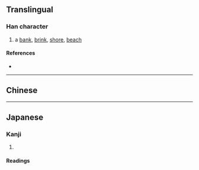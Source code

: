 {{character info}}
==Translingual==

===Han character===
{{Han char|rn=85|rad=水|as=14|sn=17|four=|canj=EJAC|ids=⿰氵賔}}

# a [[bank]], [[brink]], [[shore]], [[beach]]

====References====
* {{Han ref|kx=0657.361|dkj=18538|dj=1067.200|hdz=80024.200|uh=6FF5|ud=28661}}

----

==Chinese==
{{zh-see|濱|a}}

----

==Japanese==

===Kanji===
{{ja-kanji|grade=|rs=水14}}

# {{rfdef|ja|sort=水14}}

====Readings====
{{ja-readings
|goon=ひん
|kanon=ひん
|kun=はま-}}